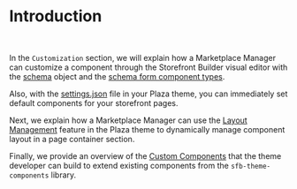 
<Meta title="Docs/Customization/Intro" />

# Introduction
<br />

In the `Customization` section, we will explain how a Marketplace Manager can customize a component through the Storefront Builder visual editor with the [schema](?path=/docs/docs-customization-schema--page#schema) object and the [schema form component types](?path=/docs/docs-customization-schema-component-types--page#schema-component-types).

Also, with the [settings.json](http://localhost:8088/?path=/story/docs-customization-settings-file--page#settingsjson-file) file in your Plaza theme, you can immediately set default components for your storefront pages.

Next, we explain how a Marketplace Manager can use the [Layout Management](?path=/docs/docs-customization-layout-management--page#layout-management) feature in the Plaza theme to dynamically manage component layout in a page container section.

Finally, we provide an overview of the [Custom Components](?path=/docs/docs-customization-custom-components--page#custom-components) that the theme developer can build to extend existing components from the `sfb-theme-components` library.
